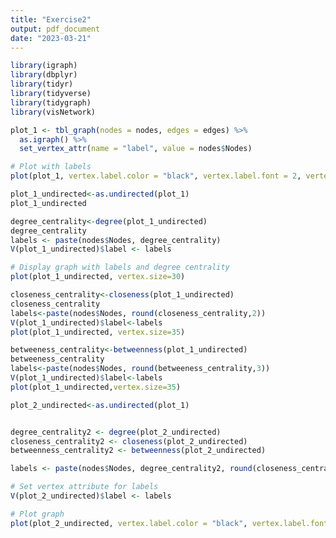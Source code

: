 ---
title: "Exercise2"
output: pdf_document
date: "2023-03-21"
---

```{r Loading Libraries}
library(igraph)
library(dbplyr)
library(tidyr)
library(tidyverse)
library(tidygraph)
library(visNetwork)
```


```{r drawing the network graph}
plot_1 <- tbl_graph(nodes = nodes, edges = edges) %>%
  as.igraph() %>%
  set_vertex_attr(name = "label", value = nodes$Nodes)

# Plot with labels
plot(plot_1, vertex.label.color = "black", vertex.label.font = 2, vertex.label.dist = 0.1, layout = layout_with_fr)

plot_1_undirected<-as.undirected(plot_1)
plot_1_undirected

```

```{r Degree centrality and plot}
degree_centrality<-degree(plot_1_undirected)
degree_centrality
labels <- paste(nodes$Nodes, degree_centrality)
V(plot_1_undirected)$label <- labels

# Display graph with labels and degree centrality
plot(plot_1_undirected, vertex.size=30)

```



```{r Closeness centrality and plot}
closeness_centrality<-closeness(plot_1_undirected)
closeness_centrality
labels<-paste(nodes$Nodes, round(closeness_centrality,2))
V(plot_1_undirected)$label<-labels
plot(plot_1_undirected, vertex.size=35)

```



```{r Betweenness centrality and plot}
betweeness_centrality<-betweenness(plot_1_undirected)
betweeness_centrality
labels<-paste(nodes$Nodes, round(betweeness_centrality,3))
V(plot_1_undirected)$label<-labels
plot(plot_1_undirected,vertex.size=35)

```



```{r Final graph with all centrality}
plot_2_undirected<-as.undirected(plot_1)


degree_centrality2 <- degree(plot_2_undirected)
closeness_centrality2 <- closeness(plot_2_undirected)
betweenness_centrality2 <- betweenness(plot_2_undirected)

labels <- paste(nodes$Nodes, degree_centrality2, round(closeness_centrality2,2), round(betweenness_centrality2,2), sep = "-")

# Set vertex attribute for labels
V(plot_2_undirected)$label <- labels

# Plot graph
plot(plot_2_undirected, vertex.label.color = "black", vertex.label.font = 2, vertex.label.dist = 0.1, layout = layout_with_fr,vertex.size=40)

```

